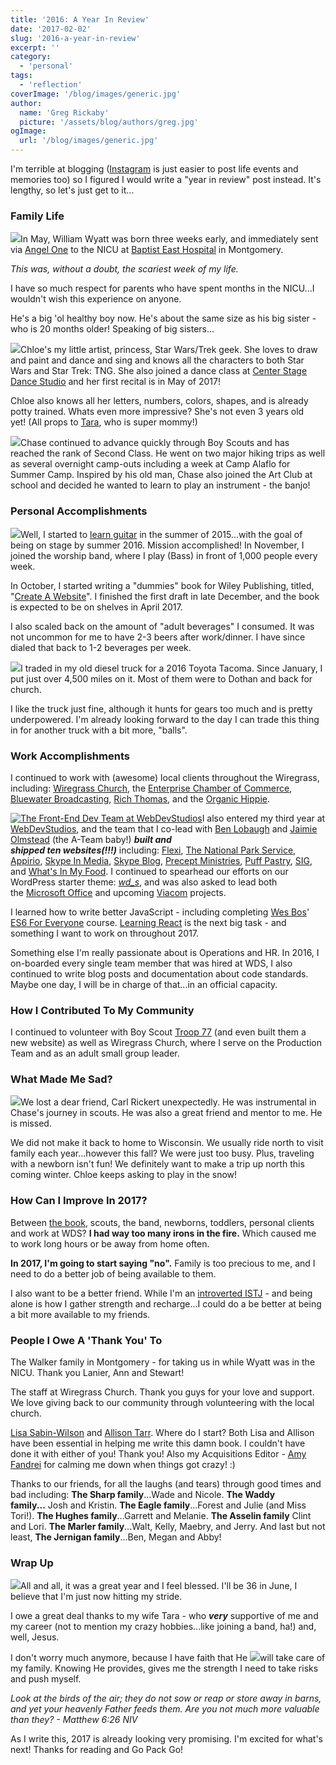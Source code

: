 ```yaml
---
title: '2016: A Year In Review'
date: '2017-02-02'
slug: '2016-a-year-in-review'
excerpt: ''
category:
  - 'personal'
tags:
  - 'reflection'
coverImage: '/blog/images/generic.jpg'
author:
  name: 'Greg Rickaby'
  picture: '/assets/blog/authors/greg.jpg'
ogImage:
  url: '/blog/images/generic.jpg'
---
```


I'm terrible at blogging ([Instagram](https://instagram.com/gregoryrickaby) is just easier to post life events and memories too) so I figured I would write a "year in review" post instead. It's lengthy, so let's just get to it...

### Family Life

[![](/blog/images/wyatt-nicu-montgomery-150x150.jpg)](https://gregrickaby.com/wp-content/uploads/2017/01/wyatt-nicu-montgomery.jpg)In May, William Wyatt was born three weeks early, and immediately sent via [Angel One](http://care-ambulance.com/) to the NICU at [Baptist East Hospital](http://www.baptistfirst.org/) in Montgomery.

_This was, without a doubt, the scariest week of my life._

I have so much respect for parents who have spent months in the NICU...I wouldn't wish this experience on anyone.

He's a big 'ol healthy boy now. He's about the same size as his big sister - who is 20 months older! Speaking of big sisters...

[![](/blog/images/chloe-painting-150x150.jpg)](https://gregrickaby.com/wp-content/uploads/2017/01/chloe-painting.jpg)Chloe's my little artist, princess, Star Wars/Trek geek. She loves to draw and paint and dance and sing and knows all the characters to both Star Wars and Star Trek: TNG. She also joined a dance class at [Center Stage Dance Studio](http://www.centerstagedanceal.com/) and her first recital is in May of 2017!

Chloe also knows all her letters, numbers, colors, shapes, and is already potty trained. Whats even more impressive? She's not even 3 years old yet! (All props to [Tara](http://tararickaby.com), who is super mommy!)

[![](/blog/images/chase-greg-scouts-150x150.jpg)](https://gregrickaby.com/wp-content/uploads/2017/01/chase-greg-scouts.jpg)Chase continued to advance quickly through Boy Scouts and has reached the rank of Second Class. He went on two major hiking trips as well as several overnight camp-outs including a week at Camp Alaflo for Summer Camp. Inspired by his old man, Chase also joined the Art Club at school and decided he wanted to learn to play an instrument - the banjo!

### Personal Accomplishments

[![](/blog/images/greg-bass-wiregrass-cropped-150x150.jpg)](https://gregrickaby.com/wp-content/uploads/2017/01/greg-bass-wiregrass-cropped.jpg)Well, I started to [learn guitar](https://gregrickaby.com/2015/07/i-bought-a-guitar/) in the summer of 2015...with the goal of being on stage by summer 2016. Mission accomplished! In November, I joined the worship band, where I play (Bass) in front of 1,000 people every week.

In October, I started writing a "dummies" book for Wiley Publishing, titled, "[Create A Website](http://www.barnesandnoble.com/w/creating-a-web-site-greg-rickaby/1125504574)". I finished the first draft in late December, and the book is expected to be on shelves in April 2017.

I also scaled back on the amount of "adult beverages" I consumed. It was not uncommon for me to have 2-3 beers after work/dinner. I have since dialed that back to 1-2 beverages per week.

[![](/blog/images/greg-truck-its-just-ok-150x150.jpg)](https://gregrickaby.com/wp-content/uploads/2017/01/greg-truck-its-just-ok.jpg)I traded in my old diesel truck for a 2016 Toyota Tacoma. Since January, I put just over 4,500 miles on it. Most of them were to Dothan and back for church.

I like the truck just fine, although it hunts for gears too much and is pretty underpowered. I'm already looking forward to the day I can trade this thing in for another truck with a bit more, "balls".

### Work Accomplishments

I continued to work with (awesome) local clients throughout the Wiregrass, including: [Wiregrass Church](https://wiregrasschurch.org), the [Enterprise Chamber of Commerce](https://enterprisealabama.com), [Bluewater Broadcasting](http://bluewaterbroadcasting.com), [Rich Thomas](https://richthomasweathernetwork.com), and the [Organic Hippie](http://organichippie.com).

[![The Front-End Dev Team at WebDevStudios](/blog/images/30207467882_0b5f11d383_kl-150x150.jpg)](https://gregrickaby.com/wp-content/uploads/2013/05/30207467882_0b5f11d383_kl.jpg)I also entered my third year at [WebDevStudios](https://webdevstudios.com), and the team that I co-lead with [Ben Lobaugh](https://twitter.com/benlobaugh) and [Jaimie Olmstead](https://twitter.com/jaimieolmstead) (the A-Team baby!) **_built and shipped ten websites(!!!)_** including: [Flexi](http://flexi.shoes/), [The National Park Service](https://www.nps.gov/training/), [Appirio](https://appirio.com/), [Skype In Media](https://media.skype.com), [Skype Blog](https://blogs.skype.com/), [Precept Ministries](http://www.precept.org/), [Puff Pastry](https://www.puffpastry.com/), [SIG](https://www.raiseyourgame.com/), and [What's In My Food](http://www.whatsinmyfood.com/). I continued to spearhead our efforts on our WordPress starter theme: _[wd_s](https://github.com/WebDevStudios/wd_s)_, and was also asked to lead both the [Microsoft Office](https://blogs.office.com/) and upcoming [Viacom](http://viacom.com) projects.

I learned how to write better JavaScript - including completing [Wes Bos](https://twitter.com/wesbos)' [ES6 For Everyone](https://es6.io/) course. [Learning React](https://reactforbeginners.com/) is the next big task - and something I want to work on throughout 2017.

Something else I'm really passionate about is Operations and HR. In 2016, I on-boarded every single team member that was hired at WDS, I also continued to write blog posts and documentation about code standards. Maybe one day, I will be in charge of that...in an official capacity.

### How I Contributed To My Community

I continued to volunteer with Boy Scout [Troop 77](http://troop77enterprise.com) (and even built them a new website) as well as Wiregrass Church, where I serve on the Production Team and as an adult small group leader.

### What Made Me Sad?

[![](/blog/images/carl-hike-scouts-150x150.jpg)](https://gregrickaby.com/wp-content/uploads/2017/01/carl-hike-scouts.jpg)We lost a dear friend, Carl Rickert unexpectedly. He was instrumental in Chase's journey in scouts. He was also a great friend and mentor to me. He is missed.

We did not make it back to home to Wisconsin. We usually ride north to visit family each year...however this fall? We were just too busy. Plus, traveling with a newborn isn't fun! We definitely want to make a trip up north this coming winter. Chloe keeps asking to play in the snow!

### How Can I Improve In 2017?

Between [the book](http://www.barnesandnoble.com/w/creating-a-web-site-greg-rickaby/1125504574), scouts, the band, newborns, toddlers, personal clients and work at WDS? **I had way too many irons in the fire.** Which caused me to work long hours or be away from home often.

**In 2017, I'm going to start saying "no".** Family is too precious to me, and I need to do a better job of being available to them.

I also want to be a better friend. While I'm an [introverted ISTJ](https://www.16personalities.com/istj-personality) - and being alone is how I gather strength and recharge...I could do a be better at being a bit more available to my friends.

### People I Owe A 'Thank You' To

The Walker family in Montgomery - for taking us in while Wyatt was in the NICU. Thank you Lanier, Ann and Stewart!

The staff at Wiregrass Church. Thank you guys for your love and support. We love giving back to our community through volunteering with the local church.

[Lisa Sabin-Wilson](https://twitter.com/lisasabinwilson) and [Allison Tarr](https://twitter.com/allisonplus). Where do I start? Both Lisa and Allison have been essential in helping me write this damn book. I couldn't have done it with either of you! Thank you! Also my Acquisitions Editor - [Amy Fandrei](https://twitter.com/amyfandrei) for calming me down when things got crazy! :)

Thanks to our friends, for all the laughs (and tears) through good times and bad including: **The Sharp family**...Wade and Nicole. **The Waddy family...** Josh and Kristin. **The Eagle family**...Forest and Julie (and Miss Tori!). **The Hughes family**...Garrett and Melanie. **The Asselin family** Clint and Lori. **The Marler family**...Walt, Kelly, Maebry, and Jerry. And last but not least, **The Jernigan family**...Ben, Megan and Abby!

### Wrap Up

[![](/blog/images/tara-greg-i-love-her-150x150.jpg)](https://gregrickaby.com/wp-content/uploads/2017/01/tara-greg-i-love-her.jpg)All and all, it was a great year and I feel blessed. I'll be 36 in June, I believe that I'm just now hitting my stride.

I owe a great deal thanks to my wife Tara - who _**very**_ supportive of me and my career (not to mention my crazy hobbies...like joining a band, ha!) and, well, Jesus.

I don't worry much anymore, because I have faith that He [![](/blog/images/wyatt-go-pack-go-150x150.jpg)](https://gregrickaby.com/wp-content/uploads/2017/01/wyatt-go-pack-go.jpg)will take care of my family. Knowing He provides, gives me the strength I need to take risks and push myself.

_Look at the birds of the air; they do not sow or reap or store away in barns, and yet your heavenly Father feeds them. Are you not much more valuable than they? - Matthew 6:26 NIV_

As I write this, 2017 is already looking very promising. I'm excited for what's next! Thanks for reading and Go Pack Go!
